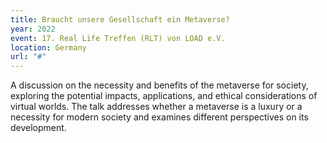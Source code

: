 ```yaml
---
title: Braucht unsere Gesellschaft ein Metaverse?
year: 2022
event: 17. Real Life Treffen (RLT) von LOAD e.V.
location: Germany
url: "#"
---
```


A discussion on the necessity and benefits of the metaverse for society, exploring the potential impacts, applications, and ethical considerations of virtual worlds. The talk addresses whether a metaverse is a luxury or a necessity for modern society and examines different perspectives on its development. 
